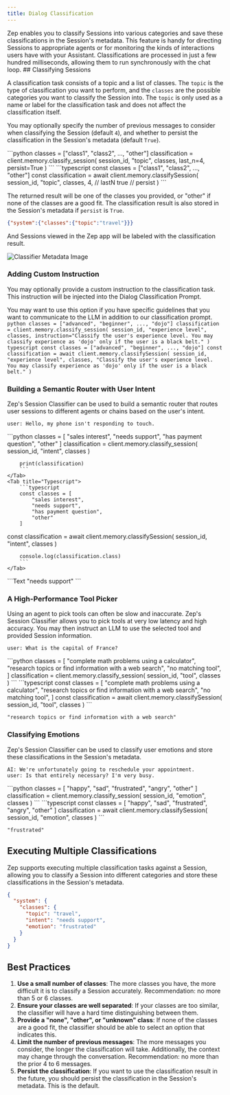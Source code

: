 ```yaml
---
title: Dialog Classification
---
```



<Card title="Classifying Sessions" icon="tag">
Zep enables you to classify Sessions into various categories and save these classifications in the Session's metadata.
This feature is handy for directing Sessions to appropriate agents or for monitoring the kinds of interactions users have with your Assistant.
Classifications are processed in just a few hundred milliseconds, allowing them to run synchronously with the chat loop.
</Card>
## Classifying Sessions

A classification task consists of a topic and a list of classes. 
The `topic` is the type of classification you want to perform, and the `classes` are the possible categories you want to classify the Session into. 
The `topic` is only used as a name or label for the classification task and does not affect the classification itself.

You may optionally specify the number of previous messages to consider when classifying the Session (default `4`), and whether to persist the classification in the Session's metadata (default `True`). 

<Tabs>
    <Tab title="Python">
        ```python
        classes = ["class1", "class2", ..., "other"]
        classification = client.memory.classify_session(
            session_id,
            "topic",
            classes,
            last_n=4,
            persist=True
        )
        ```
    </Tab>
    <Tab title="Typescript">
        ```typescript
        const classes = ["class1", "class2", ..., "other"]
        const classification = await client.memory.classifySession(
            session_id,
            "topic",
            classes,
            4, // lastN
            true // persist
        )
        ```
    </Tab>
</Tabs>

The returned result will be one of the classes you provided, or "other" if none of the classes are a good fit. The classification result is also stored in the Session's metadata if `persist` is `True`.

```json
{"system":{"classes":{"topic":"travel"}}}
```

And Sessions viewed in the Zep app will be labeled with the classification result.

<Frame>
    <img alt="Classifier Metadata Image" src="/images/classifier-metadata.png" />
</Frame>

### Adding Custom Instruction

You may optionally provide a custom instruction to the classification task. This instruction will be injected into the Dialog Classification Prompt.

You may want to use this option if you have specific guidelines that you want to communicate to the LLM in addition to our classification prompt.
<Tabs group="memory">
    <Tab title="Python">
        ```python
        classes = ["advanced", "beginner", ..., "dojo"]
        classification = client.memory.classify_session(
            session_id,
            "experience level",
            classes,
            instruction="Classify the user's experience level. You may classify experience as 'dojo' only if the user is a black belt."
        )
        ```
    </Tab>
    <Tab title="Typescript">
        ```typescript
        const classes = ["advanced", "beginner", ..., "dojo"]
        const classification = await client.memory.classifySession(
            session_id,
            "experience level",
            classes,
            "Classify the user's experience level. You may classify experience as 'dojo' only if the user is a black belt."
        )
        ```
    </Tab>
</Tabs>



### Building a Semantic Router with User Intent

Zep's Session Classifier can be used to build a semantic router that routes user sessions to different agents or chains based on the user's intent.

```Text
user: Hello, my phone isn't responding to touch.
```

<Tabs>
    <Tab title="Python">
        ```python
        classes = [
            "sales interest",
            "needs support",
            "has payment question",
            "other"
        ]
        classification = client.memory.classify_session(
            session_id, "intent", classes
        )

        print(classification)
        ```
    </Tab>
    <Tab title="Typescript">
        ```typescript
        const classes = [
            "sales interest",
            "needs support",
            "has payment question",
            "other"
        ]
const classification = await client.memory.classifySession(
            session_id, "intent", classes
        )

        console.log(classification.class)
        ```
    </Tab>
</Tabs>
```Text
"needs support"
```

### A High-Performance Tool Picker

Using an agent to pick tools can often be slow and inaccurate. Zep's Session Classifier allows you to pick tools at very low latency 
and high accuracy. You may then instruct an LLM to use the selected tool and provided Session information.

```Text
user: What is the capital of France?
```
<Tabs>
    <Tab title="Python">
        ```python
        classes = [
            "complete math problems using a calculator",
            "research topics or find information with a web search",
            "no matching tool",
        ]
        classification = client.memory.classify_session(
            session_id, "tool", classes
        )
        ```
    </Tab>
    <Tab title="Typescript">
        ```typescript
        const classes = [
            "complete math problems using a calculator",
            "research topics or find information with a web search",
            "no matching tool",
        ]
        const classification = await client.memory.classifySession(
            session_id, "tool", classes
        )
        ```
    </Tab>
</Tabs>

```Text
"research topics or find information with a web search"
```


### Classifying Emotions

Zep's Session Classifier can be used to classify user emotions and store these classifications in the Session's metadata.

```Text
AI: We're unfortunately going to reschedule your appointment.
user: Is that entirely necessary? I'm very busy.
```
<Tabs>
    <Tab title="Python">
        ```python
        classes = [
            "happy",
            "sad",
            "frustrated",
            "angry",
            "other"
        ]
        classification = client.memory.classify_session(
            session_id,
            "emotion",
            classes
        )
        ```
    </Tab>
    <Tab title="Typescript">
        ```typescript
        const classes = [
            "happy",
            "sad",
            "frustrated",
            "angry",
            "other"
        ]
        classification = await client.memory.classifySession(
            session_id,
            "emotion",
            classes
        )
        ```
    </Tab>
</Tabs>

```Text
"frustrated"
```

## Executing Multiple Classifications

Zep supports executing multiple classification tasks against a Session, allowing you to classify a Session into different categories and store these classifications in the Session's metadata.

```json
{
  "system": {
    "classes": {
      "topic": "travel", 
      "intent": "needs support", 
      "emotion": "frustrated"
    }
  }
}
```

## Best Practices

1. **Use a small number of classes**: The more classes you have, the more difficult it is to classify a Session accurately. Recommendation: no more than 5 or 6 classes.
2. **Ensure your classes are well separated**: If your classes are too similar, the classifier will have a hard time distinguishing between them.
3. **Provide a "none", "other", or "unknown" class**: If none of the classes are a good fit, the classifier should be able to select an option that indicates this.
4. **Limit the number of previous messages**: The more messages you consider, the longer the classification will take. Additionally, the context may change through the conversation. Recommendation: no more than the prior 4 to 6 messages.
5. **Persist the classification**: If you want to use the classification result in the future, you should persist the classification in the Session's metadata. This is the default.
